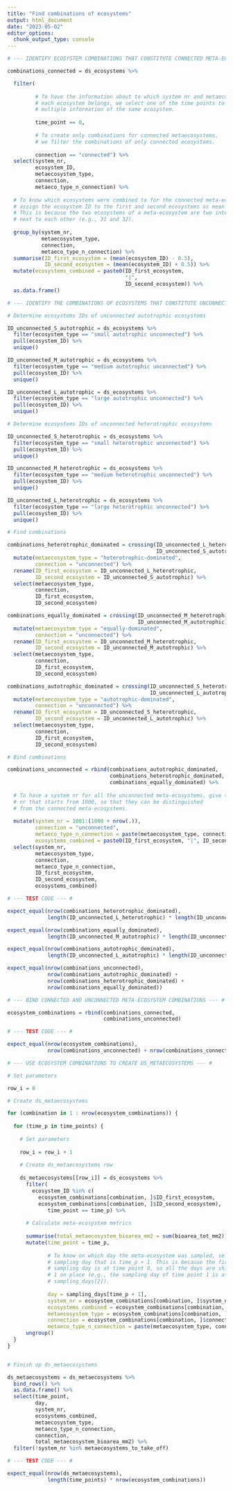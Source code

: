 ```yaml
---
title: "Find combinations of ecosystems"
output: html_document
date: "2023-05-02"
editor_options: 
  chunk_output_type: console
---
```


```r

# --- IDENTIFY ECOSYSTEM COMBINATIONS THAT CONSTITUTE CONNECTED META-ECOSYSTEMS --- #

combinations_connected = ds_ecosystems %>%

  filter(
    
         # To have the information about to which system nr and metaecosystem type 
         # each ecosystem belongs, we select one of the time points to don't have 
         # multiple information of the same ecosystem.
         
         time_point == 0,
         
         # To create only combinations for connected metaecosystems, 
         # we filter the combinations of only connected ecosystems.
         
         connection == "connected") %>%
  select(system_nr,
         ecosystem_ID,
         metaecosystem_type,
         connection,
         metaeco_type_n_connection) %>%
  
  # To know which ecosystems were combined to for the connected meta-ecosystem, 
  # assign the ecosystem ID to the first and second ecosystems as mean ± 0.5. 
  # This is because the two ecosystems of a meta-ecosystem are two integers 
  # next to each other (e.g., 31 and 32). 
  
  group_by(system_nr,
           metaecosystem_type,
           connection,
           metaeco_type_n_connection) %>%
  summarise(ID_first_ecosystem = (mean(ecosystem_ID) - 0.5),
            ID_second_ecosystem = (mean(ecosystem_ID) + 0.5)) %>%
  mutate(ecosystems_combined = paste0(ID_first_ecosystem, 
                                      "|", 
                                      ID_second_ecosystem)) %>%
  as.data.frame()
```

```r

# --- IDENTIFY THE COMBINATIONS OF ECOSYSTEMS THAT CONSTITUTE UNCONNECTED META-ECOSYSTEMS --- #

# Determine ecosystems IDs of unconnected autotrophic ecosystems

ID_unconnected_S_autotrophic = ds_ecosystems %>%
  filter(ecosystem_type == "small autotrophic unconnected") %>%
  pull(ecosystem_ID) %>%
  unique()

ID_unconnected_M_autotrophic = ds_ecosystems %>%
  filter(ecosystem_type == "medium autotrophic unconnected") %>%
  pull(ecosystem_ID) %>%
  unique()

ID_unconnected_L_autotrophic = ds_ecosystems %>%
  filter(ecosystem_type == "large autotrophic unconnected") %>%
  pull(ecosystem_ID) %>%
  unique()

# Determine ecosystems IDs of unconnected heterotrophic ecosystems

ID_unconnected_S_heterotrophic = ds_ecosystems %>%
  filter(ecosystem_type == "small heterotrophic unconnected") %>%
  pull(ecosystem_ID) %>%
  unique()

ID_unconnected_M_heterotrophic = ds_ecosystems %>%
  filter(ecosystem_type == "medium heterotrophic unconnected") %>%
  pull(ecosystem_ID) %>%
  unique()

ID_unconnected_L_heterotrophic = ds_ecosystems %>%
  filter(ecosystem_type == "large heterotrophic unconnected") %>%
  pull(ecosystem_ID) %>%
  unique()

# Find combinations

combinations_heterotrophic_dominated = crossing(ID_unconnected_L_heterotrophic,
                                                ID_unconnected_S_autotrophic) %>%
  mutate(metaecosystem_type = "heterotrophic-dominated",
         connection = "unconnected") %>%
  rename(ID_first_ecosystem = ID_unconnected_L_heterotrophic,
         ID_second_ecosystem = ID_unconnected_S_autotrophic) %>%
  select(metaecosystem_type,
         connection,
         ID_first_ecosystem,
         ID_second_ecosystem)

combinations_equally_dominated = crossing(ID_unconnected_M_heterotrophic,
                                          ID_unconnected_M_autotrophic) %>%
  mutate(metaecosystem_type = "equally-dominated",
         connection = "unconnected") %>%
  rename(ID_first_ecosystem = ID_unconnected_M_heterotrophic,
         ID_second_ecosystem = ID_unconnected_M_autotrophic) %>%
  select(metaecosystem_type,
         connection,
         ID_first_ecosystem,
         ID_second_ecosystem)

combinations_autotrophic_dominated = crossing(ID_unconnected_S_heterotrophic,
                                              ID_unconnected_L_autotrophic) %>%
  mutate(metaecosystem_type = "autotrophic-dominated",
         connection = "unconnected") %>%
  rename(ID_first_ecosystem = ID_unconnected_S_heterotrophic,
         ID_second_ecosystem = ID_unconnected_L_autotrophic) %>%
  select(metaecosystem_type,
         connection,
         ID_first_ecosystem,
         ID_second_ecosystem)

# Bind combinations

combinations_unconnected = rbind(combinations_autotrophic_dominated,
                                 combinations_heterotrophic_dominated,
                                 combinations_equally_dominated) %>%
  
  # To have a system nr for all the unconnected meta-ecosystems, give them a 
  # nr that starts from 1000, so that they can be distinguished 
  # from the connected meta-ecosystems. 
  
  mutate(system_nr = 1001:(1000 + nrow(.)),
         connection = "unconnected",
         metaeco_type_n_connection = paste(metaecosystem_type, connection),
         ecosystems_combined = paste0(ID_first_ecosystem, "|", ID_second_ecosystem)) %>%
  select(system_nr,
         metaecosystem_type,
         connection,
         metaeco_type_n_connection,
         ID_first_ecosystem,
         ID_second_ecosystem,
         ecosystems_combined)
```

```r

# --- TEST CODE --- #

expect_equal(nrow(combinations_heterotrophic_dominated),
             length(ID_unconnected_L_heterotrophic) * length(ID_unconnected_S_autotrophic))

expect_equal(nrow(combinations_equally_dominated),
             length(ID_unconnected_M_autotrophic) * length(ID_unconnected_M_heterotrophic))

expect_equal(nrow(combinations_autotrophic_dominated),
             length(ID_unconnected_L_autotrophic) * length(ID_unconnected_S_heterotrophic))

expect_equal(nrow(combinations_unconnected),
             nrow(combinations_autotrophic_dominated) + 
             nrow(combinations_heterotrophic_dominated) + 
             nrow(combinations_equally_dominated))
```

```r

# --- BIND CONNECTED AND UNCONNECTED META-ECOSYSTEM COMBINATIONS --- #

ecosystem_combinations = rbind(combinations_connected,
                               combinations_unconnected)
```

```r

# --- TEST CODE --- #

expect_equal(nrow(ecosystem_combinations), 
             nrow(combinations_unconnected) + nrow(combinations_connected))
```

```r

# --- USE ECOSYSTEM COMBINATIONS TO CREATE DS_METAECOSYSTEMS --- #

# Set parameters

row_i = 0

# Create ds_metaecosystems

for (combination in 1 : nrow(ecosystem_combinations)) {
  
  for (time_p in time_points) {
    
    # Set parameters
    
    row_i = row_i + 1
    
    # Create ds_metaecosystems row
    
    ds_metaecosystems[[row_i]] = ds_ecosystems %>%
      filter(
        ecosystem_ID %in% c(
          ecosystem_combinations[combination, ]$ID_first_ecosystem,
          ecosystem_combinations[combination, ]$ID_second_ecosystem),
             time_point == time_p) %>%
      
      # Calculate meta-ecosystem metrics
      
      summarise(total_metaecosystem_bioarea_mm2 = sum(bioarea_tot_mm2)) %>%
      mutate(time_point = time_p,
             
             # To know on which day the meta-ecosystem was sampled, select the 
             # sampling day that is time_p + 1. This is because the first 
             # sampling day is at time point 0, so all the days are shifted of 
             # 1 on place (e.g., the sampling day of time point 1 is at 
             # sampling_days[2]). 
             
             day = sampling_days[time_p + 1],
             system_nr = ecosystem_combinations[combination, ]$system_nr,
             ecosystems_combined = ecosystem_combinations[combination, ]$ecosystems_combined,
             metaecosystem_type = ecosystem_combinations[combination, ]$metaecosystem_type,
             connection = ecosystem_combinations[combination, ]$connection,
             metaeco_type_n_connection = paste(metaecosystem_type, connection)) %>%
      ungroup()
  }
}


# Finish up ds_metaecosystems

ds_metaecosystems = ds_metaecosystems %>%
  bind_rows() %>%
  as.data.frame() %>%
  select(time_point,
         day,
         system_nr,
         ecosystems_combined,
         metaecosystem_type,
         metaeco_type_n_connection,
         connection,
         total_metaecosystem_bioarea_mm2) %>%
  filter(!system_nr %in% metaecosystems_to_take_off)
```

```r

# --- TEST CODE --- #

expect_equal(nrow(ds_metaecosystems), 
             length(time_points) * nrow(ecosystem_combinations))
```